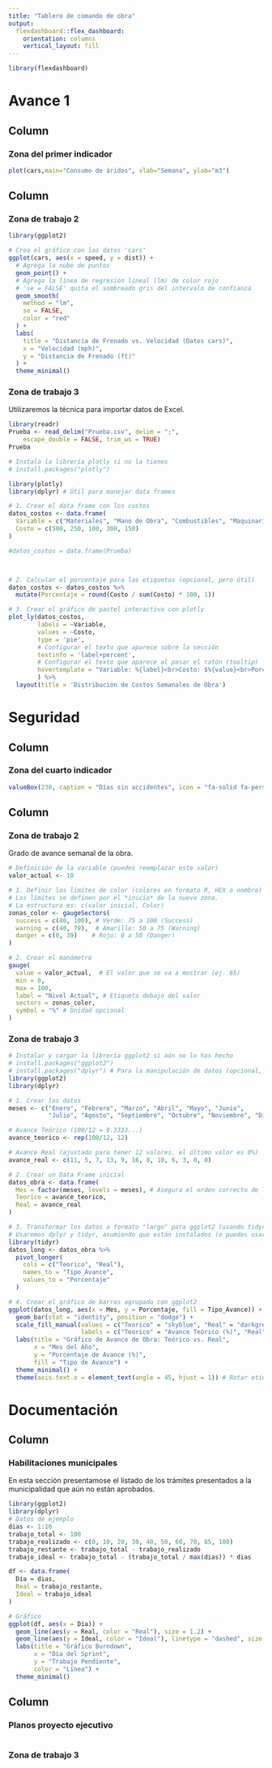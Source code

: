 ```yaml
---
title: "Tablero de comando de obra"
output: 
  flexdashboard::flex_dashboard:
    orientation: columns
    vertical_layout: fill
---
```


```r
library(flexdashboard)
```

Avance 1
=====================================



Column {data-width=650}
-----------------------------------------------------------------------

### Zona del primer indicador

```r
plot(cars,main="Consumo de áridos", xlab="Semana", ylab="m3")
```

Column {data-width=350}
-----------------------------------------------------------------------

### Zona de trabajo 2

```r
library(ggplot2)

# Crea el gráfico con los datos 'cars'
ggplot(cars, aes(x = speed, y = dist)) +
  # Agrega la nube de puntos
  geom_point() +
  # Agrega la línea de regresión lineal (lm) de color rojo
  # 'se = FALSE' quita el sombreado gris del intervalo de confianza
  geom_smooth(
    method = "lm",
    se = FALSE,
    color = "red"
  ) +
  labs(
    title = "Distancia de Frenado vs. Velocidad (Datos cars)",
    x = "Velocidad (mph)",
    y = "Distancia de Frenado (ft)"
  ) +
  theme_minimal()
```

### Zona de trabajo 3

Utilizaremos la técnica para importar datos de Excel.

```r
library(readr)
Prueba <- read_delim("Prueba.csv", delim = ";", 
    escape_double = FALSE, trim_ws = TRUE)
Prueba
```




```r
# Instala la librería plotly si no la tienes
# install.packages("plotly")

library(plotly)
library(dplyr) # Útil para manejar data frames

# 1. Crear el data frame con los costos
datos_costos <- data.frame(
  Variable = c("Materiales", "Mano de Obra", "Combustibles", "Maquinarias", "Mantenimiento"),
  Costo = c(500, 250, 100, 300, 150)
)

#datos_costos = data.frame(Prueba)



# 2. Calcular el porcentaje para las etiquetas (opcional, pero útil)
datos_costos <- datos_costos %>%
  mutate(Porcentaje = round(Costo / sum(Costo) * 100, 1))

# 3. Crear el gráfico de pastel interactivo con plotly
plot_ly(datos_costos,
        labels = ~Variable,
        values = ~Costo,
        type = 'pie',
        # Configurar el texto que aparece sobre la sección
        textinfo = 'label+percent',
        # Configurar el texto que aparece al pasar el ratón (tooltip)
        hovertemplate = "Variable: %{label}<br>Costo: $%{value}<br>Porcentaje: %{percent}<extra></extra>"
        ) %>%
  layout(title = 'Distribución de Costos Semanales de Obra')
```

Seguridad
=====================================





Column {data-width=300}
-----------------------------------------------------------------------

### Zona del cuarto indicador

```r
valueBox(230, caption = "Días sin accidentes", icon = "fa-solid fa-person-falling-burst")
```

Column {data-width=700}
-----------------------------------------------------------------------

### Zona de trabajo 2

Grado de avance semanal de la obra.


```r
# Definición de la variable (puedes reemplazar este valor)
valor_actual <- 10

# 1. Definir los límites de color (colores en formato R, HEX o nombre)
# Los límites se definen por el *inicio* de la nueva zona.
# La estructura es: c(valor inicial, Color)
zonas_color <- gaugeSectors(
  success = c(80, 100), # Verde: 75 a 100 (Success)
  warning = c(40, 79),  # Amarillo: 50 a 75 (Warning)
  danger = c(0, 39)    # Rojo: 0 a 50 (Danger)
)

# 2. Crear el manómetro
gauge(
  value = valor_actual,  # El valor que se va a mostrar (ej. 65)
  min = 0,
  max = 100,
  label = "Nivel Actual", # Etiqueta debajo del valor
  sectors = zonas_color,
  symbol = "%" # Unidad opcional
)
```

### Zona de trabajo 3

```r
# Instalar y cargar la librería ggplot2 si aún no lo has hecho
# install.packages("ggplot2")
# install.packages("dplyr") # Para la manipulación de datos (opcional, pero útil)
library(ggplot2)
library(dplyr)

# 1. Crear los datos
meses <- c("Enero", "Febrero", "Marzo", "Abril", "Mayo", "Junio",
           "Julio", "Agosto", "Septiembre", "Octubre", "Noviembre", "Diciembre")

# Avance Teórico (100/12 = 8.3333...)
avance_teorico <- rep(100/12, 12)

# Avance Real (ajustado para tener 12 valores, el último valor es 0%)
avance_real <- c(11, 5, 7, 13, 9, 16, 8, 10, 6, 3, 0, 0)

# 2. Crear un Data Frame inicial
datos_obra <- data.frame(
  Mes = factor(meses, levels = meses), # Asegura el orden correcto de los meses
  Teorico = avance_teorico,
  Real = avance_real
)

# 3. Transformar los datos a formato "largo" para ggplot2 (usando tidyr::pivot_longer o reshape2::melt)
# Usaremos dplyr y tidyr, asumiendo que están instalados (o puedes usar la función `gather` si usas solo `tidyr`)
library(tidyr) 
datos_long <- datos_obra %>%
  pivot_longer(
    cols = c("Teorico", "Real"),
    names_to = "Tipo_Avance",
    values_to = "Porcentaje"
  )

# 4. Crear el gráfico de barras agrupado con ggplot2
ggplot(datos_long, aes(x = Mes, y = Porcentaje, fill = Tipo_Avance)) +
  geom_bar(stat = "identity", position = "dodge") +
  scale_fill_manual(values = c("Teorico" = "skyblue", "Real" = "darkgreen"),
                    labels = c("Teorico" = "Avance Teórico (%)", "Real" = "Avance Real (%)")) +
  labs(title = "Gráfico de Avance de Obra: Teórico vs. Real",
       x = "Mes del Año",
       y = "Porcentaje de Avance (%)",
       fill = "Tipo de Avance") +
  theme_minimal() +
  theme(axis.text.x = element_text(angle = 45, hjust = 1)) # Rotar etiquetas del eje X para mejor lectura
```

Documentación
=====================================





Column {data-width=650}
-----------------------------------------------------------------------

### Habilitaciones municipales
En esta sección presentamose el listado de los trámites presentados a la municipalidad que aún no están aprobados.
```r

library(ggplot2)
library(dplyr)
# Datos de ejemplo
dias <- 1:10
trabajo_total <- 100
trabajo_realizado <- c(0, 10, 20, 30, 40, 50, 60, 70, 85, 100)
trabajo_restante <- trabajo_total - trabajo_realizado
trabajo_ideal <- trabajo_total - (trabajo_total / max(dias)) * dias

df <- data.frame(
  Día = dias,
  Real = trabajo_restante,
  Ideal = trabajo_ideal
)

# Gráfico
ggplot(df, aes(x = Día)) +
  geom_line(aes(y = Real, color = "Real"), size = 1.2) +
  geom_line(aes(y = Ideal, color = "Ideal"), linetype = "dashed", size = 1.2) +
  labs(title = "Gráfico Burndown",
       x = "Día del Sprint",
       y = "Trabajo Pendiente",
       color = "Línea") +
  theme_minimal()

```


Column {data-width=350}
-----------------------------------------------------------------------

### Planos proyecto ejecutivo

```r

```

### Zona de trabajo 3

```r

```
